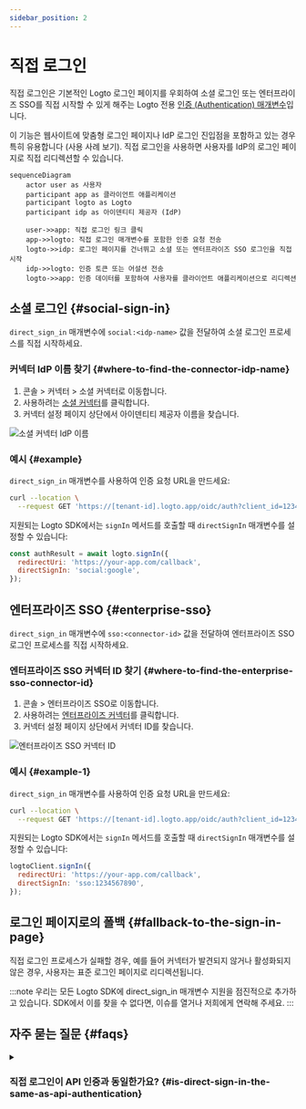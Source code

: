 ```yaml
---
sidebar_position: 2
---
```


# 직접 로그인

직접 로그인은 기본적인 Logto 로그인 페이지를 우회하여 소셜 로그인 또는 엔터프라이즈 SSO를 직접 시작할 수 있게 해주는 Logto 전용 [인증 (Authentication) 매개변수](/end-user-flows/authentication-parameters)입니다.

이 기능은 웹사이트에 맞춤형 로그인 페이지나 IdP 로그인 진입점을 포함하고 있는 경우 특히 유용합니다 (사용 사례 보기). 직접 로그인을 사용하면 사용자를 IdP의 로그인 페이지로 직접 리디렉션할 수 있습니다.

```mermaid
sequenceDiagram
    actor user as 사용자
    participant app as 클라이언트 애플리케이션
    participant logto as Logto
    participant idp as 아이덴티티 제공자 (IdP)

    user->>app: 직접 로그인 링크 클릭
    app->>logto: 직접 로그인 매개변수를 포함한 인증 요청 전송
    logto->>idp: 로그인 페이지를 건너뛰고 소셜 또는 엔터프라이즈 SSO 로그인을 직접 시작
    idp->>logto: 인증 토큰 또는 어설션 전송
    logto->>app: 인증 데이터를 포함하여 사용자를 클라이언트 애플리케이션으로 리디렉션
```

## 소셜 로그인 \{#social-sign-in}

`direct_sign_in` 매개변수에 `social:<idp-name>` 값을 전달하여 소셜 로그인 프로세스를 직접 시작하세요.

### 커넥터 IdP 이름 찾기 \{#where-to-find-the-connector-idp-name}

1. <CloudLink to="/connectors/social">콘솔 > 커넥터 > 소셜 커넥터</CloudLink>로 이동합니다.
2. 사용하려는 [소셜 커넥터](/connectors/social-connectors)를 클릭합니다.
3. 커넥터 설정 페이지 상단에서 아이덴티티 제공자 이름을 찾습니다.

![소셜 커넥터 IdP 이름](./assets/direct-sign-in-social-name.png)

### 예시 \{#example}

`direct_sign_in` 매개변수를 사용하여 인증 요청 URL을 만드세요:

```sh
curl --location \
  --request GET 'https://[tenant-id].logto.app/oidc/auth?client_id=1234567890&...&direct_sign_in=social:google'
```

지원되는 Logto SDK에서는 `signIn` 메서드를 호출할 때 `directSignIn` 매개변수를 설정할 수 있습니다:

```javascript
const authResult = await logto.signIn({
  redirectUri: 'https://your-app.com/callback',
  directSignIn: 'social:google',
});
```

## 엔터프라이즈 SSO \{#enterprise-sso}

`direct_sign_in` 매개변수에 `sso:<connector-id>` 값을 전달하여 엔터프라이즈 SSO 로그인 프로세스를 직접 시작하세요.

### 엔터프라이즈 SSO 커넥터 ID 찾기 \{#where-to-find-the-enterprise-sso-connector-id}

1. <CloudLink to="/enterprise-sso">콘솔 > 엔터프라이즈 SSO</CloudLink>로 이동합니다.
2. 사용하려는 [엔터프라이즈 커넥터](/connectors/enterprise-connectors)를 클릭합니다.
3. 커넥터 설정 페이지 상단에서 커넥터 ID를 찾습니다.

![엔터프라이즈 SSO 커넥터 ID](./assets/direct-sign-in-enterprise-sso.png)

### 예시 \{#example-1}

`direct_sign_in` 매개변수를 사용하여 인증 요청 URL을 만드세요:

```sh
curl --location \
  --request GET 'https://[tenant-id].logto.app/oidc/auth?client_id=1234567890&...&direct_sign_in=sso:1234567890'
```

지원되는 Logto SDK에서는 `signIn` 메서드를 호출할 때 `directSignIn` 매개변수를 설정할 수 있습니다:

```javascript
logtoClient.signIn({
  redirectUri: 'https://your-app.com/callback',
  directSignIn: 'sso:1234567890',
});
```

## 로그인 페이지로의 폴백 \{#fallback-to-the-sign-in-page}

직접 로그인 프로세스가 실패할 경우, 예를 들어 커넥터가 발견되지 않거나 활성화되지 않은 경우, 사용자는 표준 로그인 페이지로 리디렉션됩니다.

:::note
우리는 모든 Logto SDK에 direct_sign_in 매개변수 지원을 점진적으로 추가하고 있습니다. SDK에서 이를 찾을 수 없다면, 이슈를 열거나 저희에게 연락해 주세요.
:::

## 자주 묻는 질문 \{#faqs}

<details>
  <summary>

### 직접 로그인이 API 인증과 동일한가요? \{#is-direct-sign-in-the-same-as-api-authentication}

</summary>

아니요, 직접 로그인은 기본 Logto 로그인 페이지를 건너뛰고 사용자를 소셜 또는 엔터프라이즈 SSO 제공자의 로그인 페이지로 직접 리디렉션할 수 있게 해주는 사용자 흐름 매개변수입니다. API 기반 인증과 달리, 사용자는 로그인 프로세스를 시작하기 위해 먼저 Logto 인증 엔드포인트로 리디렉션되어야 합니다.

</details>
